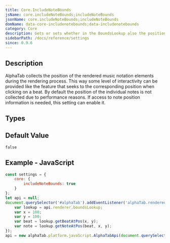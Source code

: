 ```yaml
---
title: Core.IncludeNoteBounds
jsName: core.includeNoteBounds;includeNoteBounds
jsonName: core.includeNoteBounds;includeNoteBounds
domName: data-core-includenotebounds;data-includenotebounds
category: Core
description: Gets or sets whether in the BoundsLookup also the position and area of each individual note is provided.
sidebarPath: /docs/reference/settings
since: 0.9.6
---
```



## Description
AlphaTab collects the position of the rendered music notation elements during the rendering process. This way some level of interactivity can be provided like the feature that seeks to the corresponding position when clicking on a beat. 
By default the position of the individual notes is not collected due to performance reasons. If access to note position information is needed, this setting can enable it. 

<PropertyDescription metadata={metadata} />

## Types

<TypeTable>
    <TypeRow name="bool" />
</TypeTable>

## Default Value

`false`

## Example - JavaScript

```js
const settings = {
    core: {
        includeNoteBounds: true
    }
};
let api = null;
document.querySelector('#alphaTab').addEventListener('alphaTab.rendered', function() {
    var lookup = api.renderer.boundsLookup;
    var x = 100;
    var y = 100;
    var beat = lookup.getBeatAtPos(x, y);
    var note = lookup.getNoteAtPos(beat, x, y); 
});
api = new alphaTab.platform.javaScript.AlphaTabApi(document.querySelector('#alphaTab'), settings);
```